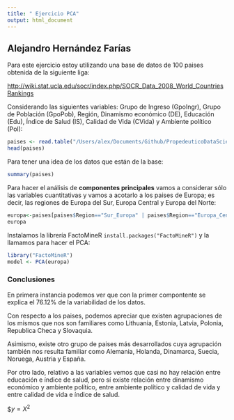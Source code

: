 ```yaml
---
title: " Ejercicio PCA"
output: html_document
---
```



## Alejandro Hernández Farías



Para este ejercicio estoy utilizando una base de datos de 100 paises obtenida de la siguiente liga:

<http://wiki.stat.ucla.edu/socr/index.php/SOCR_Data_2008_World_CountriesRankings> 

Considerando las siguientes variables: Grupo de Ingreso (GpoIngr), Grupo de Población (GpoPob), Región, Dinamismo económico (DE), Educación (Edu), Índice de Salud (IS), Calidad de Vida (CVida) y Ambiente político (Pol):

```r
paises <- read.table("/Users/alex/Documents/Github/PropedeuticoDataScience2017/Alumnos/Alejandro_Hdz/paises.txt")
head(paises)
```

Para tener una idea de los datos que están de la base:
```r
summary(paises)
```

Para hacer el análisis de __componentes principales__ vamos a considerar sólo las variables cuantitativas y vamos a acotarlo a los paises de Europa; es decir, las regiones de Europa del Sur, Europa Central y Europa del Norte:

```r
europa<-paises[paises$Region=="Sur_Europa" | paises$Region=="Europa_Central" | paises$Region=="Norte_Europa" ,4:8]
europa

```

Instalamos la librería FactoMineR `install.packages("FactoMineR")` y la llamamos para hacer el PCA:


```r
library("FactoMineR")
model <- PCA(europa)

```

### Conclusiones

En primera instancia podemos ver que con la primer compontente se explica el 76.12% de la variabilidad de los datos.

Con respecto a los paises, podemos apreciar que existen agrupaciones de los mismos que nos son familiares como Lithuania, Estonia, Latvia, Polonia, Republica Checa y Slovaquia. 

Asimismo, existe otro grupo de paises más desarrollados cuya agrupación también nos resulta familiar como Alemania, Holanda, Dinamarca, Suecia, Noruega, Austria y España.

Por otro lado, relativo a las variables vemos que casi no hay relación entre educación e índice de salud, pero sí existe relación entre dinamismo económico y ambiente político, entre ambiente político y calidad de vida y entre calidad de vida e índice de salud.

$$y=X^2$